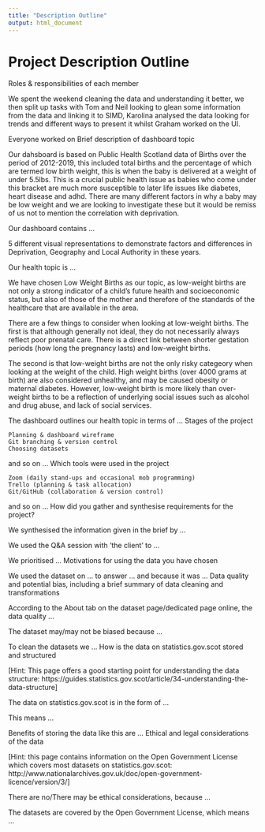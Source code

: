 ```yaml
---
title: "Description Outline"
output: html_document
---
```

# Project Description Outline


Roles & responsibilities of each member

We spent the weekend cleaning the data and understanding it better, we then
split up tasks with Tom and Neil looking to glean some information from the data 
and linking it to SIMD, Karolina analysed the data looking for trends and different
ways to present it whilst Graham worked on the UI.

Everyone worked on 
Brief description of dashboard topic

Our dahsboard is based on Public Health Scotland data of Births over the period
of 2012-2019, this included total births and the percentage of which are termed
low birth weight, this is when the baby is delivered at a weight of under 5.5lbs.
This is a crucial public health issue as babies who come under this bracket are 
much more susceptible to later life issues like diabetes, heart disease and adhd.
There are many different factors in why a baby may be low weight and we are looking 
to investigate these but it would be remiss of us not to mention the correlation 
with deprivation.

Our dashboard contains …

5 different visual representations to demonstrate factors and differences in 
Deprivation, Geography and Local Authority in these years.

Our health topic is …

We have chosen Low Weight Births as our topic, as low-weight births are not only a strong indicator of a child's future health and socioeconomic status, but also of those of the mother and therefore of the standards of the healthcare that are available in the area.

There are a few things to consider when looking at low-weight births. The first is that although generally not ideal, they do not necessarily always reflect poor prenatal care. There is a direct link between shorter gestation periods (how long the pregnancy lasts) and low-weight births. 

The second is that low-weight births are not the only risky categeory when looking at the weight of the child. High weight births (over 4000 grams at birth) are also considered unhealthy, and may be caused obesity or maternal diabetes. However, low-weight birth is more likely than over-weight births to be a reflection of underlying social issues such as alcohol and drug abuse, and lack of social services.




The dashboard outlines our health topic in terms of …
Stages of the project

    Planning & dashboard wireframe
    Git branching & version control
    Choosing datasets

and so on …
Which tools were used in the project

    Zoom (daily stand-ups and occasional mob programming)
    Trello (planning & task allocation)
    Git/GitHub (collaboration & version control)

and so on …
How did you gather and synthesise requirements for the project?

We synthesised the information given in the brief by …

We used the Q&A session with ‘the client’ to …

We prioritised …
Motivations for using the data you have chosen

We used the dataset on … to answer … and because it was …
Data quality and potential bias, including a brief summary of data cleaning and transformations

According to the About tab on the dataset page/dedicated page online, the data quality …

The dataset may/may not be biased because …

To clean the datasets we …
How is the data on statistics.gov.scot stored and structured

[Hint: This page offers a good starting point for understanding the data structure: https://guides.statistics.gov.scot/article/34-understanding-the-data-structure]

The data on statistics.gov.scot is in the form of …

This means …

Benefits of storing the data like this are …
Ethical and legal considerations of the data

[Hint: this page contains information on the Open Government License which covers most datasets on statistics.gov.scot: http://www.nationalarchives.gov.uk/doc/open-government-licence/version/3/]

There are no/There may be ethical considerations, because …

The datasets are covered by the Open Government License, which means …

